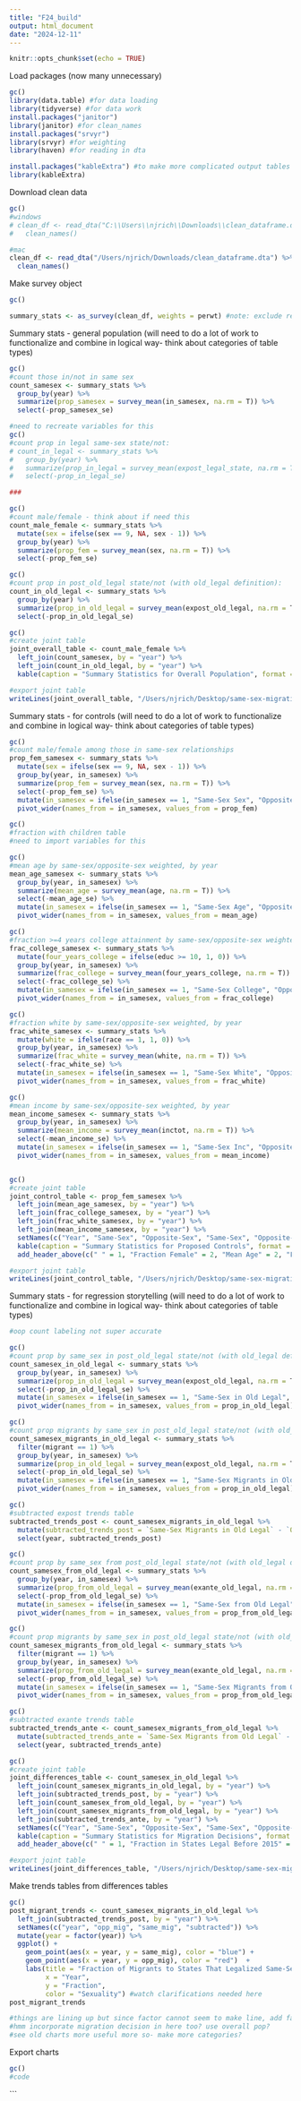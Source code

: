 ```yaml
---
title: "F24_build"
output: html_document
date: "2024-12-11"
---
```


```r
knitr::opts_chunk$set(echo = TRUE)
```

Load packages (now many unnecessary)
```r
gc()
library(data.table) #for data loading
library(tidyverse) #for data work
install.packages("janitor")
library(janitor) #for clean_names
install.packages("srvyr")
library(srvyr) #for weighting
library(haven) #for reading in dta

install.packages("kableExtra") #to make more complicated output tables for LATEX
library(kableExtra)
```

Download clean data
```r
gc()
#windows
# clean_df <- read_dta("C:\\Users\\njrich\\Downloads\\clean_dataframe.dta") %>%
#   clean_names()

#mac
clean_df <- read_dta("/Users/njrich/Downloads/clean_dataframe.dta") %>%
  clean_names()

```

Make survey object
```r
gc()

summary_stats <- as_survey(clean_df, weights = perwt) #note: exclude rep_wts so standard errors are inaccurate (file otherwise insanely big- talk someone about it)

```

Summary stats - general population (will need to do a lot of work to functionalize and combine in logical way- think about categories of table types)
```r
gc()
#count those in/not in same sex
count_samesex <- summary_stats %>%
  group_by(year) %>%
  summarize(prop_samesex = survey_mean(in_samesex, na.rm = T)) %>%
  select(-prop_samesex_se)

#need to recreate variables for this
gc()
#count prop in legal same-sex state/not:
# count_in_legal <- summary_stats %>%
#   group_by(year) %>%
#   summarize(prop_in_legal = survey_mean(expost_legal_state, na.rm = T)) %>%
#   select(-prop_in_legal_se) 

###

gc()
#count male/female - think about if need this
count_male_female <- summary_stats %>%
  mutate(sex = ifelse(sex == 9, NA, sex - 1)) %>%
  group_by(year) %>%
  summarize(prop_fem = survey_mean(sex, na.rm = T)) %>%
  select(-prop_fem_se)

gc()
#count prop in post_old_legal state/not (with old_legal definition):
count_in_old_legal <- summary_stats %>%
  group_by(year) %>%
  summarize(prop_in_old_legal = survey_mean(expost_old_legal, na.rm = T)) %>%
  select(-prop_in_old_legal_se)

gc()
#create joint table
joint_overall_table <- count_male_female %>%
  left_join(count_samesex, by = "year") %>%
  left_join(count_in_old_legal, by = "year") %>%
  kable(caption = "Summary Statistics for Overall Population", format = "latex", booktabs = T, digits = 3) 

#export joint table
writeLines(joint_overall_table, "/Users/njrich/Desktop/same-sex-migration/outputs/summary_stats/overall_table.tex") #NOTE: THIS IS FOR MAC, WILL NEED TO ADJUST FOR WINDOWS
```

Summary stats - for controls (will need to do a lot of work to functionalize and combine in logical way- think about categories of table types)
```r

gc()
#count male/female among those in same-sex relationships
prop_fem_samesex <- summary_stats %>%
  mutate(sex = ifelse(sex == 9, NA, sex - 1)) %>%
  group_by(year, in_samesex) %>%
  summarize(prop_fem = survey_mean(sex, na.rm = T)) %>%
  select(-prop_fem_se) %>%
  mutate(in_samesex = ifelse(in_samesex == 1, "Same-Sex Sex", "Opposite-Sex Sex")) %>%
  pivot_wider(names_from = in_samesex, values_from = prop_fem)

gc()
#fraction with children table
#need to import variables for this

gc()
#mean age by same-sex/opposite-sex weighted, by year
mean_age_samesex <- summary_stats %>%
  group_by(year, in_samesex) %>%
  summarize(mean_age = survey_mean(age, na.rm = T)) %>%
  select(-mean_age_se) %>%
  mutate(in_samesex = ifelse(in_samesex == 1, "Same-Sex Age", "Opposite-Sex Age")) %>%
  pivot_wider(names_from = in_samesex, values_from = mean_age)

gc()
#fraction >=4 years college attainment by same-sex/opposite-sex weighted, by year
frac_college_samesex <- summary_stats %>%
  mutate(four_years_college = ifelse(educ >= 10, 1, 0)) %>%
  group_by(year, in_samesex) %>%
  summarize(frac_college = survey_mean(four_years_college, na.rm = T)) %>%
  select(-frac_college_se) %>%
  mutate(in_samesex = ifelse(in_samesex == 1, "Same-Sex College", "Opposite-Sex College")) %>%
  pivot_wider(names_from = in_samesex, values_from = frac_college)

gc()
#fraction white by same-sex/opposite-sex weighted, by year
frac_white_samesex <- summary_stats %>%
  mutate(white = ifelse(race == 1, 1, 0)) %>%
  group_by(year, in_samesex) %>%
  summarize(frac_white = survey_mean(white, na.rm = T)) %>%
  select(-frac_white_se) %>%
  mutate(in_samesex = ifelse(in_samesex == 1, "Same-Sex White", "Opposite-Sex White")) %>%
  pivot_wider(names_from = in_samesex, values_from = frac_white)

gc()
#mean income by same-sex/opposite-sex weighted, by year
mean_income_samesex <- summary_stats %>%
  group_by(year, in_samesex) %>%
  summarize(mean_income = survey_mean(inctot, na.rm = T)) %>%
  select(-mean_income_se) %>%
  mutate(in_samesex = ifelse(in_samesex == 1, "Same-Sex Inc", "Opposite-Sex Inc")) %>%
  pivot_wider(names_from = in_samesex, values_from = mean_income)


gc()
#create joint table
joint_control_table <- prop_fem_samesex %>%
  left_join(mean_age_samesex, by = "year") %>%
  left_join(frac_college_samesex, by = "year") %>%
  left_join(frac_white_samesex, by = "year") %>%
  left_join(mean_income_samesex, by = "year") %>%
  setNames(c("Year", "Same-Sex", "Opposite-Sex", "Same-Sex", "Opposite-Sex", "Same-Sex", "Opposite-Sex", "Same-Sex", "Opposite-Sex", "Same-Sex", "Opposite-Sex")) %>% #needs work
  kable(caption = "Summary Statistics for Proposed Controls", format = "latex", booktabs = T, digits = 3) %>%
  add_header_above(c(" " = 1, "Fraction Female" = 2, "Mean Age" = 2, "Fraction At Least 4 Years College" = 2, "Fraction White" = 2, "Mean Income" = 2))

#export joint table
writeLines(joint_control_table, "/Users/njrich/Desktop/same-sex-migration/outputs/summary_stats/control_table.tex") #NOTE: THIS IS FOR MAC, WILL NEED TO ADJUST FOR WINDOWS
```

Summary stats - for regression storytelling (will need to do a lot of work to functionalize and combine in logical way- think about categories of table types)
```r
#oop count labeling not super accurate

gc()
#count prop by same_sex in post_old_legal state/not (with old_legal definition):
count_samesex_in_old_legal <- summary_stats %>%
  group_by(year, in_samesex) %>%
  summarize(prop_in_old_legal = survey_mean(expost_old_legal, na.rm = T)) %>%
  select(-prop_in_old_legal_se) %>%
  mutate(in_samesex = ifelse(in_samesex == 1, "Same-Sex in Old Legal", "Opposite-Sex in Old Legal")) %>%
  pivot_wider(names_from = in_samesex, values_from = prop_in_old_legal)

gc()
#count prop migrants by same_sex in post_old_legal state/not (with old_legal definition):
count_samesex_migrants_in_old_legal <- summary_stats %>%
  filter(migrant == 1) %>%
  group_by(year, in_samesex) %>%
  summarize(prop_in_old_legal = survey_mean(expost_old_legal, na.rm = T)) %>%
  select(-prop_in_old_legal_se) %>%
  mutate(in_samesex = ifelse(in_samesex == 1, "Same-Sex Migrants in Old Legal", "Opposite-Sex Migrants in Old Legal")) %>%
  pivot_wider(names_from = in_samesex, values_from = prop_in_old_legal)

gc()
#subtracted expost trends table
subtracted_trends_post <- count_samesex_migrants_in_old_legal %>%
  mutate(subtracted_trends_post = `Same-Sex Migrants in Old Legal` - `Opposite-Sex Migrants in Old Legal`) %>%
  select(year, subtracted_trends_post)

gc()
#count prop by same_sex from post_old_legal state/not (with old_legal definition):
count_samesex_from_old_legal <- summary_stats %>%
  group_by(year, in_samesex) %>%
  summarize(prop_from_old_legal = survey_mean(exante_old_legal, na.rm = T)) %>%
  select(-prop_from_old_legal_se) %>%
  mutate(in_samesex = ifelse(in_samesex == 1, "Same-Sex from Old Legal", "Opposite-Sex from Old Legal")) %>%
  pivot_wider(names_from = in_samesex, values_from = prop_from_old_legal)

gc()
#count prop migrants by same_sex in post_old_legal state/not (with old_legal definition):
count_samesex_migrants_from_old_legal <- summary_stats %>%
  filter(migrant == 1) %>%
  group_by(year, in_samesex) %>%
  summarize(prop_from_old_legal = survey_mean(exante_old_legal, na.rm = T)) %>%
  select(-prop_from_old_legal_se) %>%
  mutate(in_samesex = ifelse(in_samesex == 1, "Same-Sex Migrants from Old Legal", "Opposite-Sex Migrants from Old Legal")) %>%
  pivot_wider(names_from = in_samesex, values_from = prop_from_old_legal)

gc()
#subtracted exante trends table
subtracted_trends_ante <- count_samesex_migrants_from_old_legal %>%
  mutate(subtracted_trends_ante = `Same-Sex Migrants from Old Legal` - `Opposite-Sex Migrants from Old Legal`) %>%
  select(year, subtracted_trends_ante)

gc()
#create joint table
joint_differences_table <- count_samesex_in_old_legal %>%
  left_join(count_samesex_migrants_in_old_legal, by = "year") %>%
  left_join(subtracted_trends_post, by = "year") %>%
  left_join(count_samesex_from_old_legal, by = "year") %>%
  left_join(count_samesex_migrants_from_old_legal, by = "year") %>%
  left_join(subtracted_trends_ante, by = "year") %>%
  setNames(c("Year", "Same-Sex", "Opposite-Sex", "Same-Sex", "Opposite-Sex", "Difference", "Same-Sex", "Opposite-Sex", "Same-Sex", "Opposite-Sex", "Difference")) %>% #needs work
  kable(caption = "Summary Statistics for Migration Decisions", format = "latex", booktabs = T, digits = 3) %>%
  add_header_above(c(" " = 1, "Fraction in States Legal Before 2015" = 2, "Migrants in States Legal Before 2015" = 2, " " = 1, "Fraction from States Legal Before 2015" = 2, "Migrants from States Legal Before 2015" = 2, " " = 1)) 

#export joint table
writeLines(joint_differences_table, "/Users/njrich/Desktop/same-sex-migration/outputs/summary_stats/differences_table.tex") #NOTE: THIS IS FOR MAC, WILL NEED TO ADJUST FOR WINDOWS
```

Make trends tables from differences tables
```r
gc()
post_migrant_trends <- count_samesex_migrants_in_old_legal %>%
  left_join(subtracted_trends_post, by = "year") %>%
  setNames(c("year", "opp_mig", "same_mig", "subtracted")) %>%
  mutate(year = factor(year)) %>%
  ggplot() +
    geom_point(aes(x = year, y = same_mig), color = "blue") +
    geom_point(aes(x = year, y = opp_mig), color = "red")  +
    labs(title = "Fraction of Migrants to States That Legalized Same-Sex Marriage Before 2015",
         x = "Year",
         y = "Fraction",
         color = "Sexuality") #watch clarifications needed here
post_migrant_trends

#things are lining up but since factor cannot seem to make line, add factor levels?
#hmm incorporate migration decision in here too? use overall pop?
#see old charts more useful more so- make more categories?
```


Export charts
```r
gc()
#code
```

```